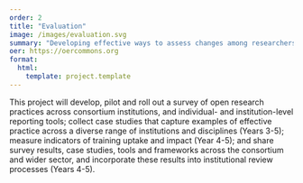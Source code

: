 ```yaml
---
order: 2
title: "Evaluation"
image: /images/evaluation.svg
summary: "Developing effective ways to assess changes among researchers and institutions"
oer: https://oercommons.org
format:
  html:
    template: project.template
---
```


This project will develop, pilot and roll out a survey of open research practices across consortium institutions, and individual- and institution-level reporting tools; collect case studies that capture examples of effective practice across a diverse range of institutions and disciplines (Years 3-5); measure indicators of training uptake and impact (Year 4-5); and share survey results, case studies, tools and frameworks across the consortium and wider sector, and incorporate these results into institutional review processes (Years 4-5).